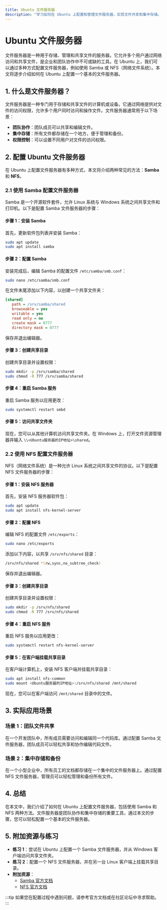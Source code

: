 ```yaml
---
title: Ubuntu 文件服务器
description: "学习如何在 Ubuntu 上配置和管理文件服务器，实现文件共享和集中存储。"
---
```


# Ubuntu 文件服务器

文件服务器是一种用于存储、管理和共享文件的服务器。它允许多个用户通过网络访问和共享文件，是企业和团队协作中不可或缺的工具。在 Ubuntu 上，我们可以通过多种方式配置文件服务器，例如使用 Samba 或 NFS（网络文件系统）。本文将逐步介绍如何在 Ubuntu 上配置一个基本的文件服务器。

## 1. 什么是文件服务器？

文件服务器是一种专门用于存储和共享文件的计算机或设备。它通过网络提供对文件的访问权限，允许多个用户同时访问和操作文件。文件服务器通常用于以下场景：

- **团队协作**：团队成员可以共享和编辑文件。
- **集中存储**：所有文件都存储在一个地方，便于管理和备份。
- **权限控制**：可以设置不同用户对文件的访问权限。

## 2. 配置 Ubuntu 文件服务器

在 Ubuntu 上配置文件服务器有多种方式，本文将介绍两种常见的方法：**Samba** 和 **NFS**。

### 2.1 使用 Samba 配置文件服务器

Samba 是一个开源软件套件，允许 Linux 系统与 Windows 系统之间共享文件和打印机。以下是配置 Samba 文件服务器的步骤：

#### 步骤 1：安装 Samba

首先，更新软件包列表并安装 Samba：

```bash
sudo apt update
sudo apt install samba
```

#### 步骤 2：配置 Samba

安装完成后，编辑 Samba 的配置文件 `/etc/samba/smb.conf`：

```bash
sudo nano /etc/samba/smb.conf
```

在文件末尾添加以下内容，以创建一个共享文件夹：

```ini
[shared]
   path = /srv/samba/shared
   browseable = yes
   writable = yes
   read only = no
   create mask = 0777
   directory mask = 0777
```

保存并退出编辑器。

#### 步骤 3：创建共享目录

创建共享目录并设置权限：

```bash
sudo mkdir -p /srv/samba/shared
sudo chmod -R 777 /srv/samba/shared
```

#### 步骤 4：重启 Samba 服务

重启 Samba 服务以应用更改：

```bash
sudo systemctl restart smbd
```

#### 步骤 5：访问共享文件夹

现在，您可以从其他计算机访问共享文件夹。在 Windows 上，打开文件资源管理器并输入 `\\<Ubuntu服务器的IP地址>\shared`。

### 2.2 使用 NFS 配置文件服务器

NFS（网络文件系统）是一种允许 Linux 系统之间共享文件的协议。以下是配置 NFS 文件服务器的步骤：

#### 步骤 1：安装 NFS 服务器

首先，安装 NFS 服务器软件包：

```bash
sudo apt update
sudo apt install nfs-kernel-server
```

#### 步骤 2：配置 NFS

编辑 NFS 的配置文件 `/etc/exports`：

```bash
sudo nano /etc/exports
```

添加以下内容，以共享 `/srv/nfs/shared` 目录：

```bash
/srv/nfs/shared *(rw,sync,no_subtree_check)
```

保存并退出编辑器。

#### 步骤 3：创建共享目录

创建共享目录并设置权限：

```bash
sudo mkdir -p /srv/nfs/shared
sudo chmod -R 777 /srv/nfs/shared
```

#### 步骤 4：重启 NFS 服务

重启 NFS 服务以应用更改：

```bash
sudo systemctl restart nfs-kernel-server
```

#### 步骤 5：在客户端挂载共享目录

在客户端计算机上，安装 NFS 客户端并挂载共享目录：

```bash
sudo apt install nfs-common
sudo mount <Ubuntu服务器的IP地址>:/srv/nfs/shared /mnt/shared
```

现在，您可以在客户端访问 `/mnt/shared` 目录中的文件。

## 3. 实际应用场景

### 场景 1：团队文件共享

在一个开发团队中，所有成员需要访问和编辑同一个代码库。通过配置 Samba 文件服务器，团队成员可以轻松共享和协作编辑代码文件。

### 场景 2：集中存储和备份

在一个小型企业中，所有员工的文档都存储在一个集中的文件服务器上。通过配置 NFS 文件服务器，管理员可以轻松管理和备份所有文件。

## 4. 总结

在本文中，我们介绍了如何在 Ubuntu 上配置文件服务器，包括使用 Samba 和 NFS 两种方法。文件服务器是团队协作和集中存储的重要工具，通过本文的步骤，您可以轻松配置一个基本的文件服务器。

## 5. 附加资源与练习

- **练习 1**：尝试在 Ubuntu 上配置一个 Samba 文件服务器，并从 Windows 客户端访问共享文件夹。
- **练习 2**：配置一个 NFS 文件服务器，并在另一台 Linux 客户端上挂载共享目录。
- **附加资源**：
  - [Samba 官方文档](https://www.samba.org/samba/docs/)
  - [NFS 官方文档](https://linux.die.net/man/5/exports)

:::tip
如果您在配置过程中遇到问题，请参考官方文档或在社区论坛中寻求帮助。
:::